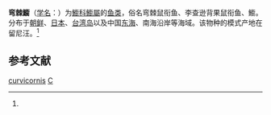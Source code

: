 {{Speciesbox 
| taxon = Callionymus curvicornis
| authority = Valenciennes, 1837<ref name='id8095'>{{cite web| url =http://www.bioinfo.cn/db05/BjdwSpecies.php?action=view&id=8095| title =弯棘䲗| work =中国动物物种编目数据库| publisher =中国科学院微生物研究所| author =中国科学院动物研究所| accessdate =2009-04-16| deadurl =yes| archiveurl =https://web.archive.org/web/20131203122335/http://www.bioinfo.cn/db05/BjdwSpecies.php?action=view| archivedate =2013-12-03}}</ref>
}}

'''弯棘䲗'''（[[学名|学名]]：{{lang|la|''Callionymus curvicornis''}}）为[[䲗科|䲗科]][[䲗屬|䲗屬]]的[[鱼类|鱼类]]，俗名弯棘鼠衔鱼、李查逊背果鼠衔鱼、䲗。分布于[[朝鲜|朝鲜]]、[[日本|日本]]、[[台湾岛|台湾岛]]以及中国[[东海|东海]]、南海沿岸等海域。该物种的模式产地在留尼汪。<ref name='id8095'/>

== 参考文献 ==
{{reflist}}

{{Taxonbar|from=Q2112164}}

[[Category:䲗屬|curvicornis]]
[[Category:1837年描述的魚類|C]]